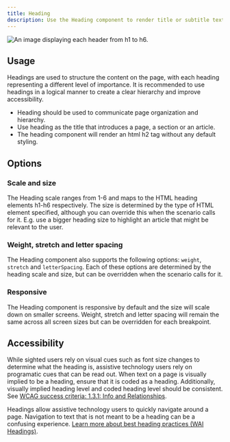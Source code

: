 ```yaml
---
title: Heading
description: Use the Heading component to render title or subtitle text
---
```



![An image displaying each header from h1 to h6.](https://github.com/primer/brand/assets/912236/daf645d9-2ce5-4aba-9bc0-7c95b401c6c8)

## Usage

Headings are used to structure the content on the page, with each heading representing a different level of importance. It is recommended to use headings in a logical manner to create a clear hierarchy and improve accessibility.

- Heading should be used to communicate page organization and hierarchy.
- Use heading as the title that introduces a page, a section or an article.
- The heading component will render an html h2 tag without any default styling.

## Options

### Scale and size

The Heading scale ranges from 1-6 and maps to the HTML heading elements h1-h6 respectively. The size is determined by the type of HTML element specified, although you can override this when the scenario calls for it. E.g. use a bigger heading size to highlight an article that might be relevant to the user.

### Weight, stretch and letter spacing

The Heading component also supports the following options: `weight`, `stretch` and `letterSpacing`. Each of these options are determined by the heading scale and size, but can be overridden when the scenario calls for it.

### Responsive

The Heading component is responsive by default and the size will scale down on smaller screens. Weight, stretch and letter spacing will remain the same across all screen sizes but can be overridden for each breakpoint.

<div>
  <CustomVideoPlayer
    width="100%"
    src="https://github.com/primer/brand/assets/912236/d0e7ef2b-d52f-413e-8580-579a9129696c"
  />
</div>

## Accessibility

While sighted users rely on visual cues such as font size changes to determine what the heading is, assistive technology users rely on programatic cues that can be read out. When text on a page is visually implied to be a heading, ensure that it is coded as a heading. Additionally, visually implied heading level and coded heading level should be consistent. See [WCAG success criteria: 1.3.1: Info and Relationships](https://www.w3.org/WAI/WCAG21/Understanding/info-and-relationships.html).

Headings allow assistive technology users to quickly navigate around a page. Navigation to text that is not meant to be a heading can be a confusing experience. [Learn more about best heading practices (WAI Headings)](https://www.w3.org/WAI/tutorials/page-structure/headings/).

